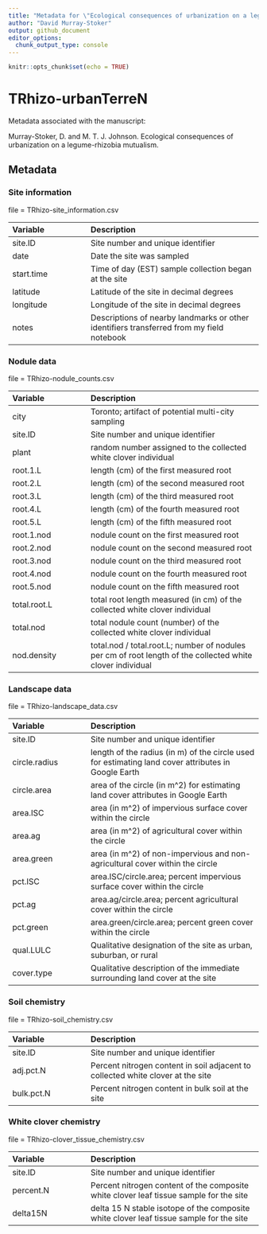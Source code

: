 ```yaml
---
title: "Metadata for \"Ecological consequences of urbanization on a legume-rhizobia mutualism\""
author: "David Murray-Stoker"
output: github_document
editor_options: 
  chunk_output_type: console
---
```


```r
knitr::opts_chunk$set(echo = TRUE)
```

# TRhizo-urbanTerreN

Metadata associated with the manuscript:

Murray-Stoker, D. and M. T. J. Johnson. Ecological consequences of urbanization on a legume-rhizobia mutualism.


## Metadata

### Site information
file = TRhizo-site_information.csv

| Variable | Description
|:-------------|:------------------------------|
| site.ID | Site number and unique identifier |
| date | Date the site was sampled |
| start.time | Time of day (EST) sample collection began at the site |
| latitude | Latitude of the site in decimal degrees |
| longitude | Longitude of the site in decimal degrees |
| notes | Descriptions of nearby landmarks or other identifiers transferred from my field notebook |


### Nodule data
file = TRhizo-nodule_counts.csv

| Variable | Description
|:-------------|:------------------------------|
| city | Toronto; artifact of potential multi-city sampling |
| site.ID | Site number and unique identifier |
| plant | random number assigned to the collected white clover individual |
| root.1.L | length (cm) of the first measured root |
| root.2.L | length (cm) of the second measured root |
| root.3.L | length (cm) of the third measured root |
| root.4.L | length (cm) of the fourth measured root |
| root.5.L | length (cm) of the fifth measured root |
| root.1.nod | nodule count on the first measured root |
| root.2.nod | nodule count on the second measured root |
| root.3.nod | nodule count on the third measured root |
| root.4.nod | nodule count on the fourth measured root |
| root.5.nod | nodule count on the fifth measured root |
| total.root.L | total root length measured (in cm) of the collected white clover individual |
| total.nod | total nodule count (number) of the collected white clover individual |
| nod.density | total.nod / total.root.L; number of nodules per cm of root length of the collected white clover individual |


### Landscape data
file = TRhizo-landscape_data.csv

| Variable | Description
|:-------------|:------------------------------|
| site.ID | Site number and unique identifier |
| circle.radius | length of the radius (in m) of the circle used for estimating land cover attributes in Google Earth |
| circle.area | area of the circle (in m^2) for estimating land cover attributes in Google Earth |
| area.ISC | area (in m^2) of impervious surface cover within the circle |
| area.ag | area (in m^2) of agricultural cover within the circle |
| area.green | area (in m^2) of non-impervious and non-agricultural cover within the circle |
| pct.ISC| area.ISC/circle.area; percent impervious surface cover within the circle |
| pct.ag | area.ag/circle.area; percent agricultural cover within the circle |
| pct.green | area.green/circle.area; percent green cover within the circle |
| qual.LULC | Qualitative designation of the site as urban, suburban, or rural |
| cover.type | Qualitative description of the immediate surrounding land cover at the site |


### Soil chemistry
file = TRhizo-soil_chemistry.csv

| Variable | Description
|:-------------|:------------------------------|
| site.ID | Site number and unique identifier |
| adj.pct.N | Percent nitrogen content in soil adjacent to collected white clover at the site |
| bulk.pct.N | Percent nitrogen content in bulk soil at the site |


### White clover chemistry
file = TRhizo-clover_tissue_chemistry.csv

| Variable | Description
|:-------------|:------------------------------|
| site.ID | Site number and unique identifier |
| percent.N | Percent nitrogen content of the composite white clover leaf tissue sample for the site |
| delta15N | delta 15 N stable isotope of the composite white clover leaf tissue sample for the site |



